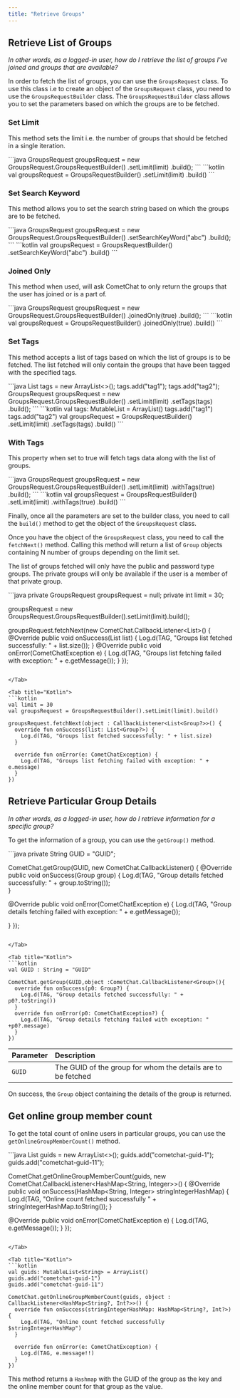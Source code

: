 ```yaml
---
title: "Retrieve Groups"
---
```




## Retrieve List of Groups

*In other words, as a logged-in user, how do I retrieve the list of groups I've joined and groups that are available?*

In order to fetch the list of groups, you can use the `GroupsRequest` class. To use this class i.e to create an object of the `GroupsRequest` class, you need to use the `GroupsRequestBuilder` class. The `GroupsRequestBuilder` class allows you to set the parameters based on which the groups are to be fetched.

### Set Limit

This method sets the limit i.e. the number of groups that should be fetched in a single iteration.

<Tabs>
<Tab title="Java">
```java
GroupsRequest groupsRequest = new GroupsRequest.GroupsRequestBuilder()
  .setLimit(limit)
  .build();
```

</Tab>

<Tab title="Kotlin">
```kotlin
val groupsRequest = GroupsRequestBuilder()
  .setLimit(limit)
  .build()
```

</Tab>

</Tabs>

### Set Search Keyword

This method allows you to set the search string based on which the groups are to be fetched.

<Tabs>
<Tab title="Java">
```java
GroupsRequest groupsRequest = new GroupsRequest.GroupsRequestBuilder()
  .setSearchKeyWord("abc")
  .build();
```

</Tab>

<Tab title="Kotlin">
```kotlin
val groupsRequest = GroupsRequestBuilder()
  .setSearchKeyWord("abc")
  .build()
```

</Tab>

</Tabs>

### Joined Only

This method when used, will ask CometChat to only return the groups that the user has joined or is a part of.

<Tabs>
<Tab title="Java">
```java
GroupsRequest groupsRequest = new GroupsRequest.GroupsRequestBuilder()
  .joinedOnly(true)
  .build();
```

</Tab>

<Tab title="Kotlin">
```kotlin
val groupsRequest = GroupsRequestBuilder()
  .joinedOnly(true)
  .build()
```

</Tab>

</Tabs>

### Set Tags

This method accepts a list of tags based on which the list of groups is to be fetched. The list fetched will only contain the groups that have been tagged with the specified tags.

<Tabs>
<Tab title="Java">
```java
List<String> tags = new ArrayList<>();
tags.add("tag1");
tags.add("tag2");
GroupsRequest groupsRequest = new GroupsRequest.GroupsRequestBuilder()
  .setLimit(limit)
  .setTags(tags)
  .build();
```

</Tab>

<Tab title="Kotlin">
```kotlin
val tags: MutableList<String> = ArrayList()
tags.add("tag1")
tags.add("tag2")
val groupsRequest = GroupsRequestBuilder()
  .setLimit(limit)
  .setTags(tags)
  .build()
```

</Tab>

</Tabs>

### With Tags

This property when set to true will fetch tags data along with the list of groups.

<Tabs>
<Tab title="Java">
```java
GroupsRequest groupsRequest = new GroupsRequest.GroupsRequestBuilder()
  .setLimit(limit)
  .withTags(true)
  .build();
```

</Tab>

<Tab title="Kotlin">
```kotlin
val groupsRequest = GroupsRequestBuilder()
  .setLimit(limit)
  .withTags(true)
  .build()
```

</Tab>

</Tabs>

Finally, once all the parameters are set to the builder class, you need to call the `build()` method to get the object of the `GroupsRequest` class.

Once you have the object of the `GroupsRequest` class, you need to call the `fetchNext()` method. Calling this method will return a list of `Group` objects containing N number of groups depending on the limit set.

The list of groups fetched will only have the public and password type groups. The private groups will only be available if the user is a member of that private group.

<Tabs>
<Tab title="Java">
```java
private GroupsRequest groupsRequest = null;
private int limit = 30;

groupsRequest = new GroupsRequest.GroupsRequestBuilder().setLimit(limit).build();

groupsRequest.fetchNext(new CometChat.CallbackListener<List<Group>>() {
  @Override
  public void onSuccess(List <Group> list) {
    Log.d(TAG, "Groups list fetched successfully: " + list.size());
  }
  @Override
  public void onError(CometChatException e) {
    Log.d(TAG, "Groups list fetching failed with exception: " + e.getMessage());
  }
});
```

</Tab>

<Tab title="Kotlin">
```kotlin
val limit = 30
val groupsRequest = GroupsRequestBuilder().setLimit(limit).build()

groupsRequest.fetchNext(object : CallbackListener<List<Group?>>() {
  override fun onSuccess(list: List<Group?>) {
    Log.d(TAG, "Groups list fetched successfully: " + list.size)
  }

  override fun onError(e: CometChatException) {
    Log.d(TAG, "Groups list fetching failed with exception: " + e.message)
  }
})
```

</Tab>

</Tabs>

## Retrieve Particular Group Details

*In other words, as a logged-in user, how do I retrieve information for a specific group?*

To get the information of a group, you can use the `getGroup()` method.

<Tabs>
<Tab title="Java">
```java
private String GUID = "GUID";

CometChat.getGroup(GUID, new CometChat.CallbackListener<Group>() {
  @Override
  public void onSuccess(Group group) {
    Log.d(TAG, "Group details fetched successfully: " + group.toString());        
  }

  @Override
  public void onError(CometChatException e) { 
    Log.d(TAG, "Group details fetching failed with exception: " + e.getMessage());   

  }
});
```

</Tab>

<Tab title="Kotlin">
```kotlin
val GUID : String = "GUID"

CometChat.getGroup(GUID,object :CometChat.CallbackListener<Group>(){
  override fun onSuccess(p0: Group?) {
    Log.d(TAG, "Group details fetched successfully: " + p0?.toString())
  }
  override fun onError(p0: CometChatException?) {
    Log.d(TAG, "Group details fetching failed with exception: " +p0?.message)
  }
})
```

</Tab>

</Tabs>

| Parameter | Description                                                  |
| :--------- | :------------------------------------------------------------ |
| `GUID`    | The GUID of the group for whom the details are to be fetched |

On success, the `Group` object containing the details of the group is returned.

## Get online group member count

To get the total count of online users in particular groups, you can use the `getOnlineGroupMemberCount()` method.

<Tabs>
<Tab title="Java">
```java
List<String> guids = new ArrayList<>();
guids.add("cometchat-guid-1");
guids.add("cometchat-guid-11");

CometChat.getOnlineGroupMemberCount(guids, new CometChat.CallbackListener<HashMap<String, Integer>>() {
  @Override
  public void onSuccess(HashMap<String, Integer> stringIntegerHashMap) {
    Log.d(TAG, "Online count fetched successfully " + stringIntegerHashMap.toString());
  }

  @Override
  public void onError(CometChatException e) {
    Log.d(TAG, e.getMessage());
  }
});
```

</Tab>

<Tab title="Kotlin">
```kotlin
val guids: MutableList<String> = ArrayList()
guids.add("cometchat-guid-1")
guids.add("cometchat-guid-11")

CometChat.getOnlineGroupMemberCount(guids, object : CallbackListener<HashMap<String?, Int?>>() {
  override fun onSuccess(stringIntegerHashMap: HashMap<String?, Int?>) {
    Log.d(TAG, "Online count fetched successfully $stringIntegerHashMap")
  }

  override fun onError(e: CometChatException) {
    Log.d(TAG, e.message!!)
  }
})
```

</Tab>

</Tabs>

This method returns a `Hashmap` with the GUID of the group as the key and the online member count for that group as the value.

